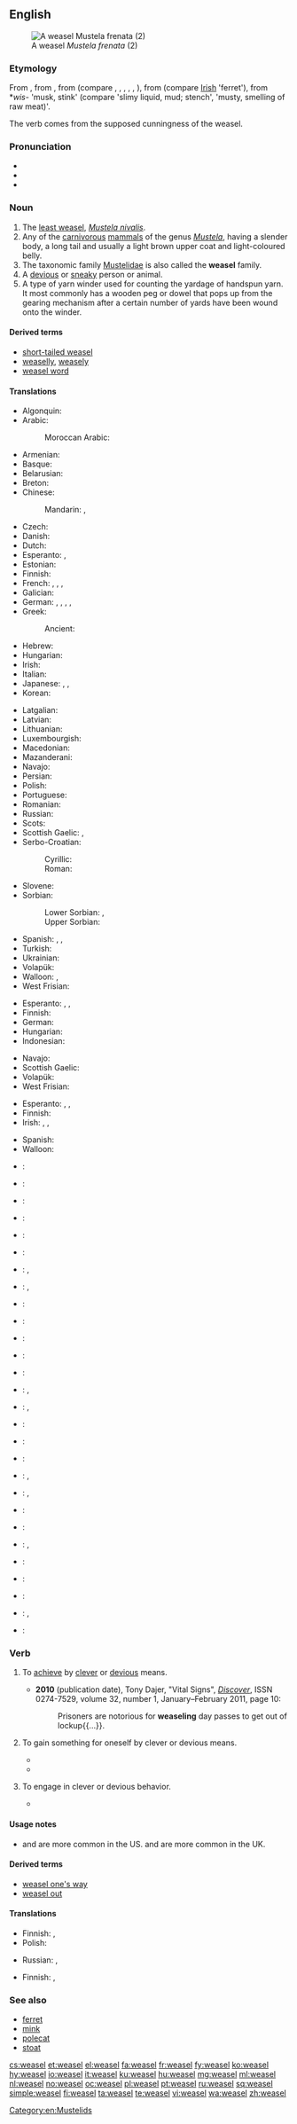 ==English==
{{wikipedia|dab=weasel (disambiguation)|weasel|lang=en}}
[[Image:Mustela frenata.jpg|thumb|A weasel ''Mustela frenata'' (2)]]

===Etymology===
From {{etyl|enm|en}} {{term|wesele|lang=enm}}, from {{etyl|ang|en}} {{term|weosule||lang=ang}}, from {{etyl|gem-pro|en}} {{m|gem-pro|*wisulǭ}} (compare {{etyl|fy|-}} {{term|wezeling||lang=fy}}, {{etyl|nds|-}} {{term|Wessel|lang=nds}}, {{term|Wissel|lang=nds}}, {{etyl|nl|-}} {{term|wezel||lang=nl}}, {{etyl|de|-}} {{term|Wiesel||lang=de}}, {{etyl|sv|-}} {{term|vessla|lang=sv}}), from {{etyl|ine-pro|en}} {{m|ine-pro|*wiselos}} (compare [[Irish]] {{term|fíal|lang=ga}} 'ferret'), from *''wis''- 'musk, stink' (compare {{etyl|la|-}} {{term|virus|lang=la}} 'slimy liquid, mud; stench', {{etyl|sa|-}} {{term|विस्र|tr=visra|lang=sa}} 'musty, smelling of raw meat)'.

The verb comes from the supposed cunningness of the weasel.

===Pronunciation===
* {{IPA|/ˈwiːzəl/|lang=en}}
* {{audio|en-us-weasel.ogg|Audio (US)|lang=en}}
* {{rhymes|iːzəl|lang=en}}

===Noun===
{{wikipedia}}
{{en-noun}}

# The [[least weasel]], ''[[Mustela nivalis]]''.
# Any of the [[carnivorous]] [[mammal]]s of the genus ''[[Mustela]]'', having a slender body, a long tail and usually a light brown upper coat and light-coloured belly.
# The taxonomic family [[Mustelidae]] is also called the '''weasel''' family.
# A [[devious]] or [[sneaky]] person or animal.
# A type of yarn winder used for counting the yardage of handspun yarn. It most commonly has a wooden peg or dowel that pops up from the gearing mechanism after a certain number of yards have been wound onto the winder.

====Derived terms====
* [[short-tailed weasel]]
* [[weaselly]], [[weasely]]
* [[weasel word]]

====Translations====
{{trans-top|least weasel, ''Mustela nivalis''}}
* Algonquin: {{t|alq|cigosi}}
* Arabic: {{t|ar|ابْن عِرْس|m|tr=ibn 3irs|sc=Arab}}
*: Moroccan Arabic: {{t|ary|فارة الخيل|f|tr=farat el-khil}} {{qualifier|litt. horse-mouse}}
* Armenian: {{t|hy|աքիս|tr=ak'is}}
* Basque: {{t+|eu|erbinude}}
* Belarusian: {{t|be|ласка|f|tr=láska|sc=Cyrl}}
* Breton: {{t|br|kaerell}}
* Chinese:
*: Mandarin: {{t+|cmn|黃鼠狼|sc=Hani}}, {{t+|cmn|黄鼠狼|tr=huángshǔláng|sc=Hani}}
* Czech: {{t|cs|lasice|f}}
* Danish: {{t+|da|brud|c}}
* Dutch: {{t+|nl|wezel|f|m}}
* Esperanto: {{qualifier|♂}} {{t|eo|vizelo}}, {{qualifier|♀}} {{t|eo|vizelino}}
* Estonian: {{t|et|nirk}}
* Finnish: {{t+|fi|lumikko}}
* French: {{t+|fr|belette|f}}, {{t+|fr|belette d'Europe|f}}, {{t+|fr|belette pygmée|f}}, {{t+|fr|petite belette|f}}
* Galician: {{t|gl|denociña|f}}
* German: {{t+|de|Wiesel|n}}, {{t|de|Mauswiesel|n}}, {{t|de|Zwergwiesel|n}}, {{t|de|Kleinwiesel|n}}, {{qualifier|popularly}} {{t|de|Hermännchen|n}}
* Greek: {{t+|el|νυφίτσα|tr=nifítsa|f|sc=Grek}}
*: Ancient: {{t|grc|γαλῆ|f|sc=polytonic}}
* Hebrew: {{t|he|סמור|sc=Hebr|tr=samur}}
* Hungarian: {{t+|hu|menyét}}
* Irish: {{t|ga|bláthnaid ghallda|f}}
* Italian: {{t+|it|donnola|f}}
* Japanese: {{t+|ja|イタチ|tr=itachi|sc=Jpan}}, {{t|ja|鼬鼠|tr=いたち, itachi|sc=Jpan}}, {{t|ja|飯綱|tr=いいずな, īzuna}}
* Korean: {{t|ko|족제비|sc=Hang}}
{{trans-mid}}
* Latgalian: {{t|ltg|luoseica}}
* Latvian: {{t|lv|zebiekste|f}}
* Lithuanian: {{t|lt|žebenkštis|m}}
* Luxembourgish: {{t|lb|Wisel|n}}
* Macedonian: {{t|mk|ласица|f|tr=lásica}}
* Mazanderani: {{t|mzn|لسک|tr=lesk|sc=fa-Arab}}
* Navajo: {{t|nv|dlǫ́ʼii}}
* Persian: {{t+|fa|راسو|tr=râsu|sc=fa-Arab}}
* Polish: {{t+|pl|łasica|f}}
* Portuguese: {{t+|pt|doninha}}
* Romanian: {{t+|ro|nevăstuică|f}}
* Russian: {{t+|ru|ласка|f|tr=láska}}
* Scots: {{t|sco|whitrat}}
* Scottish Gaelic: {{t|gd|neas|f}}, {{t|gd|neas bheag|f}}
* Serbo-Croatian:
*: Cyrillic: {{t|sh|ласица|f}}
*: Roman: {{t|sh|lasica|f}}
* Slovene: {{t+|sl|podlasica|f}}
* Sorbian:
*: Lower Sorbian: {{t|dsb|łasyca|f}}, {{t|dsb|łasycka|f}}
*: Upper Sorbian: {{t|dsb|kohlica|f}}
* Spanish: {{t+|es|comadreja|f}}, {{t|es|mustela|f}}, {{t|es|turón|m}}
* Turkish: {{t+|tr|gelincik}}
* Ukrainian: {{t|uk|ласка|f|tr=láska|sc=Cyrl}}
* Volapük: {{qualifier|♂♀}} {{t|vo|visaf}}
* Walloon: {{t+|wa|marcote|f}}, {{t|wa|bascolete|f}}
* West Frisian: {{t|fy|wezeling|c}}
{{trans-bottom}}

{{trans-top|any mammal of the genus ''Mustela''}}
* Esperanto: {{qualifier|♂♀}} {{t|eo|mustelo}}, {{qualifier|♂}} {{t|eo|virmustelo}}, {{qualifier|♀}} {{t|eo|mustelino}}
* Finnish: {{t+|fi|kärppä}}
* German: {{t+|de|Wiesel|n}}
* Hungarian: {{t+|hu|menyét}}
* Indonesian: {{t+|id|cerpelai}}
{{trans-mid}}
* Navajo: {{t|nv|dlǫ́ʼii}}
* Scottish Gaelic: {{t|gd|neas|f}}
* Volapük: {{qualifier|♂♀}} {{t|vo|visaf}}
* West Frisian: {{t|fy|marter|c}}
{{trans-bottom}}

{{trans-top|any mammal of the family ''Mustelidae''}}
* Esperanto: {{qualifier|♂♀}} {{t|eo|musteledo}}, {{qualifier|♂}} {{t|eo|virmusteledo}}, {{qualifier|♀}} {{t|eo|musteledino}}
* Finnish: {{t+|fi|näätäeläin}}
* Irish: {{t|ga|easóg|f}}, {{t|ga|cailín uasal|m}}, {{t|ga|beainín uasal|f}}
{{trans-mid}}
* Spanish: {{t+|es|comadreja|f}}
* Walloon: {{t|wa|bascolidî|m}}
{{trans-bottom}}

{{checktrans-top}}
* {{ttbc|sq}}: {{t|sq|nuse e lalës}}
* {{ttbc|eu}}: {{t+|eu|erbinude}}
* {{ttbc|be}}: {{t|be|ласка|sc=Cyrl}}
* {{ttbc|bg}}: {{t+|bg|невестулка|tr=[[nevestulka]]|sc=Cyrl}}
* {{ttbc|ca}}: {{t|ca|mostela|f}}
* {{ttbc|fur}}: {{t|fur|bilite}}
* {{ttbc|gl}}: {{t+|gl|donicela}}, {{t|gl|denociña}}
* {{ttbc|is}}: {{t+|is|hreysiköttur}}, {{t|is|vesla}}
* {{ttbc|it}}: {{t+|it|donnola|f}}
* {{ttbc|lld}}: {{t|lld|belora}}
* {{ttbc|la}}: {{t|la|mustela}}
* {{ttbc|lt}}: {{t|lt|žebenkštis}}
* {{ttbc|mt}}: {{t|mt|ballottra}}
* {{ttbc|no}}: {{t|no|snømus}}, {{t|no|vesel}}
* {{ttbc|oc}}: {{t+|oc|mostèla}}, {{t|oc|polida}}
{{trans-mid}}
* {{ttbc|pt}}: {{t+|pt|doninha}}
* {{ttbc|ro}}: {{t+|ro|nevăstuică|f}}
* {{ttbc|rom}}: {{t|rom|boriori|f}}
* {{ttbc|sc}}: {{t|sc|bucca de mele}}, {{t|sc|bucchemeli}}
* {{ttbc|sh}}: {{t|sh|ласица}}, {{t|sh|lasica}}
* {{ttbc|sk}}: {{t|sk|lasica}}
* {{ttbc|sl}}: {{t+|sl|podlasica|f}}
* {{ttbc|es}}: {{t+|es|comadreja|f}}, {{t|es|mostela|f}}
* {{ttbc|sv}}: {{t+|sv|vessla}}
* {{ttbc|tr}}: {{t+|tr|gelincik}}
* {{ttbc|uk}}: {{t|uk|ласиця|tr=[[lasicja]]|sc=Cyrl}}
* {{ttbc|cy}}: {{t|cy|bronwen}}, {{t|cy|gwenci}}
* {{ttbc|wym}}: {{t|wym|gyfaotela}}
{{trans-bottom}}

===Verb===
{{en-verb|weasels|'''[[weaseling]]''' or '''[[weaselling]]'''|'''[[weaseled]]''' or '''[[weaselled]]'''|'''[[weaseled]]''' or '''[[weaselled]]'''}}

# {{context|transitive|lang=en}} To [[achieve]] by [[clever]] or [[devious]] means.
#* '''2010''' (publication date), Tony Dajer, "Vital Signs", [[w:Discover (magazine)|''Discover'']], ISSN 0274-7529, volume 32, number 1, January–February 2011, page 10:
#*: Prisoners are notorious for '''weaseling''' day passes to get out of lockup{{...}}.
# {{context|transitive|or|reflexive|lang=en}} To gain something for oneself by clever or devious means.
#* {{quote-book|title=Alien Deception| books.google.com/books?isbn=1896944345| author=Tony Ruggiero| year=2006| passage=He's '''weaseled''' himself into a position where he can influence the outcome of this election.}}
#* {{quote-book|title=Uncovered: Revealing the Secrets of a Sexy Marriage| page=147| books.google.com/books?isbn=1441212175| author=Susie Davis| year=2010| passage=Within just a couple of days, she [a dog] had '''weaseled''' her way into our hearts.}}
# {{context|intransitive|lang=en}} To engage in clever or devious behavior.
#* {{quote-book|title=Sex: A Man's Guide| page=151| books.google.com/books?isbn=0875962998| author=Stefan Bechtel, Larry Stains| year=1996| passage=Authority figures have a history of '''weaseling''' on this topic.}}

====Usage notes====
* {{term|weaseling|Weaseling|lang=en}} and {{term|weaseled|lang=en}} are more common in the US. {{term|weaselling|Weaselling|lang=en}} and {{term|weaselled|lang=en}} are more common in the UK.

====Derived terms====
* [[weasel one's way]]
* [[weasel out]]

====Translations====
{{trans-top|to weasel out of doing something}}
* Finnish: {{t|fi|lusmuilla}}, {{t|fi|kiemurrella}}
* Polish: {{t+|pl|wykręcić się}}
{{trans-mid}}
* Russian: {{t+|ru|увиливать|impf|tr=uvílivat'}}, {{t+|ru|увильнуть|pf|tr=uvil'nút'}}
{{trans-bottom}}

{{trans-top|to weasel something out of somebody}}
* Finnish: {{t+|fi|huiputtaa}}, {{t|fi|kieroilla}}
{{trans-mid}}
{{trans-bottom}}

===See also===
* [[ferret]]
* [[mink]]
* [[polecat]]
* [[stoat]]

[[Category:en:Mustelids]]

[[cs:weasel]]
[[et:weasel]]
[[el:weasel]]
[[fa:weasel]]
[[fr:weasel]]
[[fy:weasel]]
[[ko:weasel]]
[[hy:weasel]]
[[io:weasel]]
[[it:weasel]]
[[ku:weasel]]
[[hu:weasel]]
[[mg:weasel]]
[[ml:weasel]]
[[nl:weasel]]
[[no:weasel]]
[[oc:weasel]]
[[pl:weasel]]
[[pt:weasel]]
[[ru:weasel]]
[[sq:weasel]]
[[simple:weasel]]
[[fi:weasel]]
[[ta:weasel]]
[[te:weasel]]
[[vi:weasel]]
[[wa:weasel]]
[[zh:weasel]]